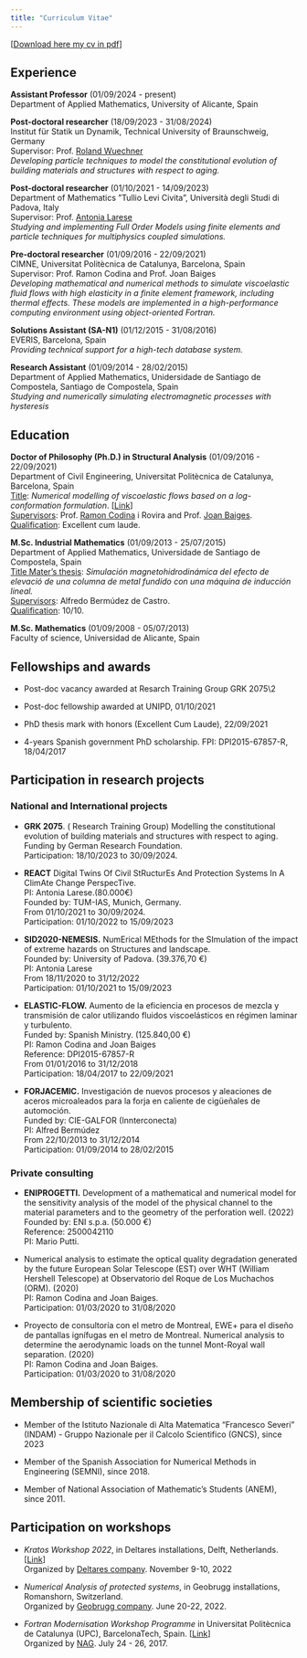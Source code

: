 ```yaml
---
title: "Curriculum Vitae"
---
```


[[Download here my cv in pdf](/assets/docs/cv_laura_2501.pdf)]

## Experience
**Assistant Professor** (01/09/2024 - present)\
Department of Applied Mathematics, University of Alicante, Spain

**Post-doctoral researcher** (18/09/2023 - 31/08/2024)\
Institut für Statik un Dynamik, Technical University of Braunschweig, Germany\
Supervisor: Prof. [Roland Wuechner](https://www.cee.ed.tum.de/st/mitarbeiterinnen/roland-wuechner/)\
*Developing particle techniques to model the constitutional evolution of building materials and structures with respect to aging.*

**Post-doctoral researcher** (01/10/2021 - 14/09/2023)\
Department of Mathematics ”Tullio Levi Civita”, Università degli Studi di Padova, Italy\
Supervisor: Prof. [Antonia Larese](https://www.math.unipd.it/~antonia/)\
*Studying and implementing Full Order Models using finite elements and particle techniques for multiphysics coupled simulations.*

**Pre-doctoral researcher** (01/09/2016 - 22/09/2021)\
CIMNE, Universitat Politècnica de Catalunya, Barcelona, Spain\
Supervisor: Prof. Ramon Codina and Prof. Joan Baiges\
*Developing mathematical and numerical methods to simulate viscoelastic fluid flows with high elasticity in a finite element framework, including thermal effects. These models are implemented in a high-performance computing environment using object-oriented Fortran.*

**Solutions Assistant (SA-N1)** (01/12/2015 - 31/08/2016)\
EVERIS, Barcelona, Spain\
*Providing technical support for a high-tech database system.*

**Research Assistant** (01/09/2014 - 28/02/2015)\
Department of Applied Mathematics, Unidersidade de Santiago de Compostela, Santiago de
Compostela, Spain\
*Studying and numerically simulating electromagnetic processes with hysteresis*

## Education
**Doctor of Philosophy (Ph.D.) in Structural Analysis** (01/09/2016 - 22/09/2021)\
Department of Civil Engineering, Universitat Politècnica de Catalunya, Barcelona, Spain\
<u>Title</u>: *Numerical modelling of viscoelastic flows based on a log-conformation formulation*. [[Link](https://www.tdx.cat/handle/10803/672679#page=1)]\
<u>Supervisors</u>: Prof. [Ramon Codina](https://deca.upc.edu/en/people/ramon.codina) i Rovira and Prof. [Joan Baiges](https://sites.google.com/site/joanbaiges/home).\
<u>Qualification</u>: Excellent cum laude.

**M.Sc. Industrial Mathematics** (01/09/2013 - 25/07/2015)\
Department of Applied Mathematics, Universidade de Santiago de Compostela, Spain\
<u>Title Mater's thesis</u>: *Simulación magnetohidrodinámica del efecto de elevació de una columna de metal fundido con una máquina de inducción lineal.* \
<u>Supervisors</u>: Alfredo Bermúdez de Castro.\
<u>Qualification</u>: 10/10.

**M.Sc. Mathematics** (01/09/2008 - 05/07/2013)\
Faculty of science, Universidad de Alicante, Spain

## Fellowships and awards
* Post-doc vacancy awarded at Resarch Training Group GRK 2075\2

* Post-doc fellowship awarded at UNIPD, 01/10/2021

* PhD thesis mark with honors (Excellent Cum Laude), 22/09/2021

* 4-years Spanish government PhD scholarship. FPI: DPI2015-67857-R, 18/04/2017

## Participation in research projects

### National and International projects

- **GRK 2075**. ( Research Training Group) Modelling the constitutional evolution of building materials and structures with respect to aging.\
Funding by German Research Foundation.\
Participation: 18/10/2023 to 30/09/2024.

- **REACT** Digital Twins Of Civil StRucturEs And Protection Systems In A ClimAte Change PerspecTive.\
PI: Antonia Larese.(80.000€)\
Founded by: TUM-IAS, Munich, Germany. \
From 01/10/2021 to 30/09/2024.\
Participation: 01/10/2022 to 15/09/2023

- **SID2020-NEMESIS.** NumErical MEthods for the SImulation of the impact of extreme hazards on Structures and landscape.\
Founded by: University of Padova. (39.376,70 €)\
PI: Antonia Larese \
From 18/11/2020 to 31/12/2022\
Participation: 01/10/2021 to 15/09/2023

- **ELASTIC-FLOW.** Aumento de la eficiencia en procesos de mezcla y transmisión de calor utilizando fluidos viscoelásticos en régimen laminar y turbulento.\
Funded by: Spanish Ministry. (125.840,00 €)\
PI: Ramon Codina and Joan Baiges\
Reference: DPI2015-67857-R\
From 01/01/2016 to 31/12/2018\
Participation: 18/04/2017 to 22/09/2021

- **FORJACEMIC.** Investigación de nuevos procesos y aleaciones de aceros microaleados para la forja en caliente de cigüeñales de automoción. \
Funded by: CIE-GALFOR (Innterconecta) \
PI: Alfred Bermúdez \
From 22/10/2013 to 31/12/2014\
Participation: 01/09/2014 to 28/02/2015

### Private consulting

- **ENIPROGETTI.** Development of a mathematical and numerical model for the sensitivity analysis of the model of the physical channel to the material parameters and to the geometry of the perforation well. (2022)\
Founded by: ENI s.p.a. (50.000 €) \
Reference: 2500042110\
PI: Mario Putti.\

- Numerical analysis to estimate the optical quality degradation generated by the future European Solar Telescope (EST) over WHT (William Hershell Telescope) at Observatorio del Roque de Los Muchachos (ORM). (2020)\
PI: Ramon Codina and Joan Baiges.\
Participation: 01/03/2020 to 31/08/2020

- Proyecto de consultoría con el metro de Montreal, EWE+ para el diseño de pantallas ignífugas en el metro de Montreal. Numerical analysis to determine the aerodynamic loads on the tunnel Mont-Royal wall separation. (2020)\
PI: Ramon Codina and Joan Baiges.\
Participation: 01/03/2020 to 31/08/2020

## Membership of scientific societies

* Member of the Istituto Nazionale di Alta Matematica "Francesco Severi" (INDAM) - Gruppo Nazionale per il Calcolo Scientifico (GNCS), since 2023

* Member of the Spanish Association for Numerical Methods in Engineering (SEMNI), since 2018.

* Member of National Association of Mathematic’s Students (ANEM), since 2011.


## Participation on workshops

* *Kratos Workshop 2022*, in Deltares installations, Delft, Netherlands. [[Link](https://softwaredays.deltares.nl/-/kratos-workshop-2022-day-1)]\
Organized by [Deltares company](https://www.deltares.nl/en/). November 9-10, 2022

* *Numerical Analysis of protected systems*, in Geobrugg installations, Romanshorn, Switzerland.\
Organized by [Geobrugg company](https://www.geobrugg.com/en/Geobrugg-Safety-is-our-nature-114435.html). June 20-22, 2022.

* *Fortran Modernisation Workshop Programme* in Universitat Politècnica de Catalunya (UPC), BarcelonaTech, Spain. [[Link](http://aulas.cimne.com/vnews/10048/workshop---fortran-modernisation-workshop)]\
Organized by [NAG](https://www.nag.com/). July 24 - 26, 2017.
